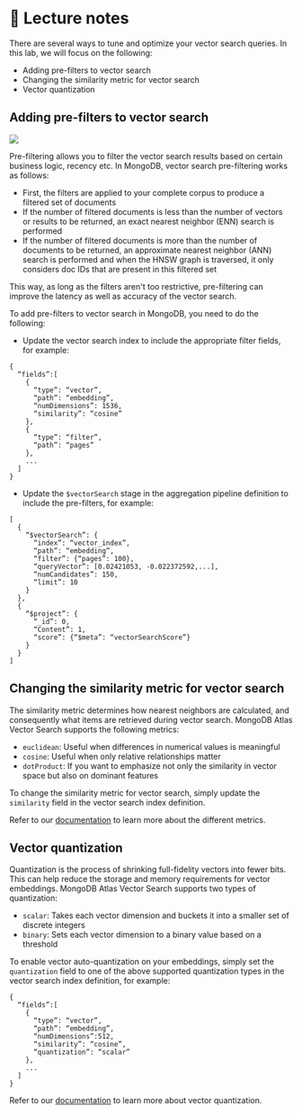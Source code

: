 # 📘 Lecture notes

There are several ways to tune and optimize your vector search queries. In this lab, we will focus on the following:
* Adding pre-filters to vector search
* Changing the similarity metric for vector search
* Vector quantization

## Adding pre-filters to vector search

![](/img/screenshots/40-optimizing-vector-search/pre-filtering.png)

Pre-filtering allows you to filter the vector search results based on certain business logic, recency etc. In MongoDB, vector search pre-filtering works as follows:
* First, the filters are applied to your complete corpus to produce a filtered set of documents
* If the number of filtered documents is less than the number of vectors or results to be returned, an exact nearest neighbor (ENN) search is performed
* If the number of filtered documents is more than the number of documents to be returned, an approximate nearest neighbor (ANN) search is performed and when the HNSW graph is traversed, it only considers doc IDs that are present in this filtered set

This way, as long as the filters aren't too restrictive, pre-filtering can improve the latency as well as accuracy of the vector search.

To add pre-filters to vector search in MongoDB, you need to do the following:

* Update the vector search index to include the appropriate filter fields, for example:

```
{
  “fields”:[
    {
      “type”: “vector”,
      “path”: “embedding”,
      “numDimensions”: 1536,
      “similarity”: “cosine”
    },
    {
      “type”: “filter”,
      “path”: “pages”
    },
    ...
  ]
}
```

* Update the `$vectorSearch` stage in the aggregation pipeline definition to include the pre-filters, for example:

```
[
  {
    “$vectorSearch”: {
      “index”: “vector_index”, 
      “path”: “embedding”, 
      “filter”: {“pages”: 100}, 
      “queryVector”: [0.02421053, -0.022372592,...], 
      “numCandidates”: 150, 
      “limit”: 10
    }
  }, 
  {
    “$project”: {
      “_id”: 0, 
      “Content”: 1,
      “score”: {“$meta”: “vectorSearchScore”}
    }
  }
]
```

## Changing the similarity metric for vector search

The similarity metric determines how nearest neighbors are calculated, and consequently what items are retrieved during vector search. MongoDB Atlas Vector Search supports the following metrics:
* `euclidean`: Useful when differences in numerical values is meaningful
* `cosine`: Useful when only relative relationships matter
* `dotProduct`: If you want to emphasize not only the similarity in vector space but also on dominant features

To change the similarity metric for vector search, simply update the `similarity` field in the vector search index definition.

Refer to our [documentation](https://www.mongodb.com/docs/atlas/atlas-vector-search/vector-search-type/#std-label-avs-similarity-functions) to learn more about the different metrics.

## Vector quantization

Quantization is the process of shrinking full-fidelity vectors into fewer bits. This can help reduce the storage and memory requirements for vector embeddings. MongoDB Atlas Vector Search supports two types of quantization:
* `scalar`: Takes each vector dimension and buckets it into a smaller set of discrete integers
* `binary`: Sets each vector dimension to a binary value based on a threshold

To enable vector auto-quantization on your embeddings, simply set the `quantization` field to one of the above supported quantization types in the vector search index definition, for example:

```
{
  “fields”:[
    {
      “type”: “vector”,
      “path”: “embedding”,
      “numDimensions”:512,
      “similarity”: “cosine”,
      “quantization”: “scalar”
    },
    ...
  ]
}
```

Refer to our [documentation](https://www.mongodb.com/docs/atlas/atlas-vector-search/vector-quantization/) to learn more about vector quantization.